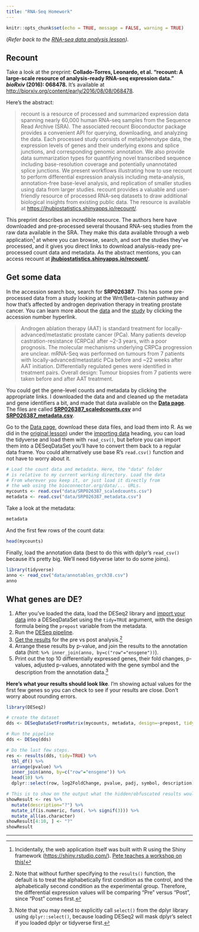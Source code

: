 ```yaml
---
title: "RNA-Seq Homework"
---
```


```r
knitr::opts_chunk$set(echo = TRUE, message = FALSE, warning = TRUE)
```

(_Refer back to the [RNA-seq data analysis lesson](r-rnaseq-airway.html))._

## Recount

Take a look at the preprint: **Collado-Torres, Leonardo, et al. "recount: A large-scale resource of analysis-ready RNA-seq expression data." _bioRxiv_ (2016): 068478.** It's available at <http://biorxiv.org/content/early/2016/08/08/068478>.

Here's the abstract:

> recount is a resource of processed and summarized expression data spanning nearly 60,000 human RNA-seq samples from the Sequence Read Archive (SRA). The associated recount Bioconductor package provides a convenient API for querying, downloading, and analyzing the data. Each processed study consists of meta/phenotype data, the expression levels of genes and their underlying exons and splice junctions, and corresponding genomic annotation. We also provide data summarization types for quantifying novel transcribed sequence including base-resolution coverage and potentially unannotated splice junctions. We present workflows illustrating how to use recount to perform differential expression analysis including meta-analysis, annotation-free base-level analysis, and replication of smaller studies using data from larger studies. recount provides a valuable and user-friendly resource of processed RNA-seq datasets to draw additional biological insights from existing public data. The resource is available at <https://jhubiostatistics.shinyapps.io/recount/>.

This preprint describes an incredible resource. The authors here have downloaded and pre-processed several thousand RNA-seq studies from the raw data available in the SRA. They make this data available through a web application[^shiny] at where you can browse, search, and sort the studies they've processed, and it gives you direct links to download analysis-ready pre-processed count data and metadata. As the abstract mentions, you can access recount at **[jhubiostatistics.shinyapps.io/recount/](https://jhubiostatistics.shinyapps.io/recount/)**.

[^shiny]: Incidentally, the web application itself was built with R using the Shiny framework (<https://shiny.rstudio.com/>). [Pete teaches a workshop on this!](r-shiny.html)

## Get some data

In the accession search box, search for **SRP026387**. This has some pre-processed data from a study looking at the Wnt/Beta-catenin pathway and how that's affected by androgen deprivation therapy in treating prostate cancer. You can learn more about the [data](https://trace.ncbi.nlm.nih.gov/Traces/sra/?study=SRP026387) and the [study](https://www.ncbi.nlm.nih.gov/pubmed/24054872) by clicking the accession number hyperlink.

> Androgen ablation therapy (AAT) is standard treatment for locally-advanced/metastatic prostate cancer (PCa). Many patients develop castration-resistance (CRPCa) after ~2-3 years, with a poor prognosis. The molecular mechanisms underlying CRPCa progression are unclear. mRNA-Seq was performed on tumours from 7 patients with locally-advanced/metastatic PCa before and ~22 weeks after AAT initiation. Differentially regulated genes were identified in treatment pairs. Overall design: Tumour biopsies from 7 patients were taken before and after AAT treatment.

You could get the gene-level counts and metadata by clicking the appropriate links. I downloaded the data and and cleaned up the metadata and gene identifiers a bit, and made that data available on the **[Data page](data.html)**. The files are called **[SRP026387_scaledcounts.csv](data/SRP026387_scaledcounts.csv)** and **[SRP026387_metadata.csv](data/SRP026387_metadata.csv)**.

Go to the [Data page](data.html), download these data files, and load them into R. As we did in the [original lesson](r-rnaseq-airway.html)) under the [importing data](r-rnaseq-airway.html#importing_data) heading, you can load the tidyverse and load them with `read_csv()`, but before you can import them into a DESeqDataSet you'll have to convert them back to a regular data frame. You could alternatively use base R's `read.csv()` function and not have to worry about it.

```r
# Load the count data and metadata. Here, the "data" folder
# is relative to my current working directory. Load the data
# From wherever you keep it, or just load it directly from
# the web using the bioconnector.org/data/... URLs.
mycounts <- read.csv("data/SRP026387_scaledcounts.csv")
metadata <- read.csv("data/SRP026387_metadata.csv")
```

Take a look at the metadata:

```r
metadata
```

And the first few rows of the count data:

```r
head(mycounts)
```

Finally, load the annotation data (best to do this with dplyr's `read_csv()` because it's pretty big. We'll need tidyverse later to do some joins).

```r
library(tidyverse)
anno <- read_csv("data/annotables_grch38.csv")
anno
```


## What genes are DE?

1. After you've loaded the data, load the DESeq2 library and [import your data](r-rnaseq-airway.html#importing_data) into a DESeqDataSet using the `tidy=TRUE` argument, with the design formula being the `prepost` variable from the metadata. 
1. Run the [DESeq pipeline](r-rnaseq-airway.html#deseq_pipeline). 
1. [Get the results](http://bioconnector.org/workshops/r-rnaseq-airway.html#getting_results) for the pre vs post analysis.[^results]
1. Arrange these results by p-value, and join the results to the annotation data (hint: `%>% inner_join(anno, by=c("row"="ensgene"))`).
1. Print out the top 10 differentially expressed genes, their fold changes, p-values, adjusted p-values, annotated with the gene symbol and the description from the annotation data.[^mask]

**Here's what your results should look like**. I'm showing actual values for the first few genes so you can check to see if your results are close. Don't worry about rounding errors.

[^results]: Note that without further specifying to the `results()` function, the default is to treat the alphabetically first condition as the control, and the alphabetically second condition as the experimental group. Therefore, the differential expression values will be comparing "Pre" versus "Post", since "Post" comes first. 

[^mask]: Note that you may need to explicitly call `select()` from the dplyr library using `dplyr::select()`, because loading DESeq2 will mask dplyr's select if you loaded dplyr or tidyverse first.

```r
library(DESeq2)

# create the dataset
dds <- DESeqDataSetFromMatrix(mycounts, metadata, design=~prepost, tidy=TRUE)

# Run the pipeline
dds <- DESeq(dds)

# Do the last few steps.
res <- results(dds, tidy=TRUE) %>% 
  tbl_df() %>% 
  arrange(pvalue) %>% 
  inner_join(anno, by=c("row"="ensgene")) %>% 
  head(10) %>% 
  dplyr::select(row, log2FoldChange, pvalue, padj, symbol, description)

# This is to show on the output what the hidden/obfuscated results would look like
showResult <- res %>% 
  mutate(description="?") %>% 
  mutate_if(is.numeric, funs(. %>% signif(3))) %>% 
  mutate_all(as.character)
showResult[4:10, ] <- "?"
showResult
```


----

